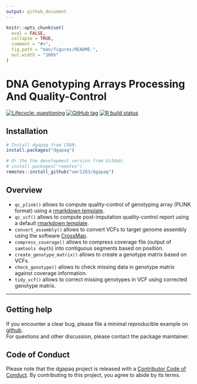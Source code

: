 ```yaml
---
output: github_document
---
```


<!-- README.md is generated from README.Rmd. Please edit that file -->

```r
knitr::opts_chunk$set(
  eval = FALSE,
  collapse = TRUE,
  comment = "#>",
  fig.path = "man/figures/README-",
  out.width = "100%"
)
```

# DNA Genotyping Arrays Processing And Quality-Control

<!-- badges: start -->
[![Lifecycle: questioning](https://img.shields.io/badge/lifecycle-questioning-orange.svg)]()
[![GitHub tag](https://img.shields.io/github/tag/umr1283/dgapaq.svg?label=latest tag&include_prereleases)](https://github.com/umr1283/dgapaq)
[![R build status](https://github.com/umr1283/dgapaq/workflows/R-CMD-check/badge.svg)](https://github.com/umr1283/dgapaq/actions)
<!-- badges: end -->

## Installation

```r
# Install dgapaq from CRAN:
install.packages("dgapaq")

# Or the the development version from GitHub:
# install.packages("remotes")
remotes::install_github("umr1283/dgapaq")
```

## Overview 

* `qc_plink()` allows to compute quality-control of genotyping array (PLINK format) 
    using a [rmarkdown template](inst/rmarkdown/templates/qc_plink/skeleton/skeleton.Rmd).
* `qc_vcf()` allows to compute post-imputation quality-control report 
    using a default [rmarkdown template](inst/rmarkdown/templates/qc_vcf/skeleton/skeleton.Rmd).
* `convert_assembly()` allows to convert VCFs to target genome assembly using the software 
    [CrossMap](https://crossmap.readthedocs.io/en/latest/).
* `compress_coverage()` allows to compress coverage file (output of `samtools depth`) into contiguous segments based on position.
* `create_genotype_matrix()` allows to create a genotype matrix based on VCFs.
* `check_genotype()` allows to check missing data in genotype matrix against coverage information.
* `tidy_vcf()` allows to correct missing genotypes in VCF using corrected genotype matrix.

---

## Getting help

If you encounter a clear bug, please file a minimal reproducible example on [github](https://github.com/umr1283/dgapaq/issues).  
For questions and other discussion, please contact the package maintainer.

## Code of Conduct

Please note that the dgapaq project is released with a [Contributor Code of Conduct](https://contributor-covenant.org/version/2/0/CODE_OF_CONDUCT.html). By contributing to this project, you agree to abide by its terms.
